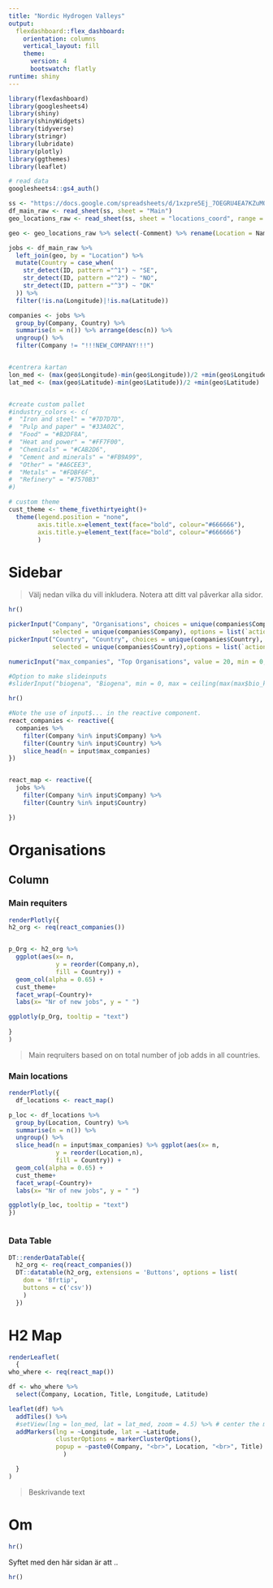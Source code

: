 ```yaml
---
title: "Nordic Hydrogen Valleys"
output: 
  flexdashboard::flex_dashboard:
    orientation: columns
    vertical_layout: fill
    theme:
      version: 4
      bootswatch: flatly
runtime: shiny
---
```



```r
library(flexdashboard)
library(googlesheets4)
library(shiny)
library(shinyWidgets)
library(tidyverse)
library(stringr)
library(lubridate)
library(plotly)
library(ggthemes)
library(leaflet)

```


```r
# read data
googlesheets4::gs4_auth()

ss <- "https://docs.google.com/spreadsheets/d/1xzpre5Ej_7OEGRU4EA7KZuMQnSz5YCyTx5Sdbml6bQE/edit#gid=0"
df_main_raw <- read_sheet(ss, sheet = "Main")
geo_locations_raw <- read_sheet(ss, sheet = "locations_coord", range = "B:E")

geo <- geo_locations_raw %>% select(-Comment) %>% rename(Location = Name2)

jobs <- df_main_raw %>% 
  left_join(geo, by = "Location") %>%
  mutate(Country = case_when(
    str_detect(ID, pattern ="^1") ~ "SE", 
    str_detect(ID, pattern ="^2") ~ "NO",
    str_detect(ID, pattern ="^3") ~ "DK"
  )) %>%
  filter(!is.na(Longitude)|!is.na(Latitude))

companies <- jobs %>% 
  group_by(Company, Country) %>% 
  summarise(n = n()) %>% arrange(desc(n)) %>% 
  ungroup() %>%
  filter(Company != "!!!NEW_COMPANY!!!")


#centrera kartan
lon_med <- (max(geo$Longitude)-min(geo$Longitude))/2 +min(geo$Longitude)
lat_med <- (max(geo$Latitude)-min(geo$Latitude))/2 +min(geo$Latitude)



```


```r

#create custom pallet 
#industry_colors <- c(
#  "Iron and steel" = "#7D7D7D",
#  "Pulp and paper" = "#33A02C",
#  "Food" = "#B2DF8A",
#  "Heat and power" = "#FF7F00",
#  "Chemicals" = "#CAB2D6",
#  "Cement and minerals" = "#FB9A99",
#  "Other" = "#A6CEE3",
#  "Metals" = "#FDBF6F",
#  "Refinery" = "#7570B3"
#)

# custom theme
cust_theme <- theme_fivethirtyeight()+
  theme(legend.position = "none",
        axis.title.x=element_text(face="bold", colour="#666666"),
        axis.title.y=element_text(face="bold", colour="#666666")
        )

```




Sidebar {.sidebar}
=========================================
>Välj nedan vilka du vill inkludera. Notera att ditt val påverkar alla sidor.

```r
hr()

pickerInput("Company", "Organisations", choices = unique(companies$Company), multiple = TRUE, 
            selected = unique(companies$Company), options = list(`actions-box` = TRUE))
pickerInput("Country", "Country", choices = unique(companies$Country), multiple = TRUE, 
            selected = unique(companies$Country),options = list(`actions-box` = TRUE))

numericInput("max_companies", "Top Organisations", value = 20, min = 0, max = nrow(companies), step = 1)

#Option to make slideinputs 
#sliderInput("biogena", "Biogena", min = 0, max = ceiling(max(max$bio_ktCO2)/1000)*1000, value = c(0, ceiling(max(max$bio_ktCO2)/1000)*1000), round = T, step = 10)

hr()

#Note the use of input$... in the reactive component. 
react_companies <- reactive({
  companies %>% 
    filter(Company %in% input$Company) %>%
    filter(Country %in% input$Country) %>%
    slice_head(n = input$max_companies)
})


react_map <- reactive({
  jobs %>% 
    filter(Company %in% input$Company) %>%
    filter(Country %in% input$Country)

})

```




Organisations
======================================


Column { .tabset}
-----------------------------------------------------------------------

### Main requiters
```r

renderPlotly({
h2_org <- req(react_companies())


p_Org <- h2_org %>% 
  ggplot(aes(x= n, 
             y = reorder(Company,n), 
             fill = Country)) + 
  geom_col(alpha = 0.65) +
  cust_theme+
  facet_wrap(~Country)+
  labs(x= "Nr of new jobs", y = " ")

ggplotly(p_Org, tooltip = "text")
  
}
)

```
> Main reqruiters based on on total number of job adds in all countries.

### Main locations
```r
renderPlotly({
  df_locations <- react_map()

p_loc <- df_locations %>% 
  group_by(Location, Country) %>% 
  summarise(n = n()) %>% 
  ungroup() %>%
  slice_head(n = input$max_companies) %>% ggplot(aes(x= n, 
             y = reorder(Location,n), 
             fill = Country)) + 
  geom_col(alpha = 0.65) +
  cust_theme+
  facet_wrap(~Country)+
  labs(x= "Nr of new jobs", y = " ")

ggplotly(p_loc, tooltip = "text")
})



```


### Data Table
```r
DT::renderDataTable({
  h2_org <- req(react_companies())
  DT::datatable(h2_org, extensions = 'Buttons', options = list(
    dom = 'Bfrtip',
    buttons = c('csv'))
    ) 
  })
```


H2 Map
=====================================================
```r

renderLeaflet(
  {
who_where <- req(react_map())

df <- who_where %>% 
  select(Company, Location, Title, Longitude, Latitude)

leaflet(df) %>% 
  addTiles() %>% 
  #setView(lng = lon_med, lat = lat_med, zoom = 4.5) %>% # center the map and decide on zoom-level
  addMarkers(lng = ~Longitude, lat = ~Latitude, 
             clusterOptions = markerClusterOptions(),
             popup = ~paste0(Company, "<br>", Location, "<br>", Title)
               )

  }
)


```

> Beskrivande text

Om
==============================

```r
hr()

```

Syftet med den här sidan är att ..

```r
hr()
```